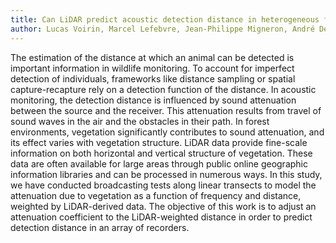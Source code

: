 ```yaml
---
title: Can LiDAR predict acoustic detection distance in heterogeneous forest environments?
author: Lucas Voirin, Marcel Lefebvre, Jean-Philippe Migneron, André Desrochers, Marc J. Mazerolle
---
```


The estimation of the distance at which an animal can be detected is important information in wildlife monitoring. To account for imperfect detection of individuals, frameworks like distance sampling or spatial capture-recapture rely on a detection function of the distance. In acoustic monitoring, the detection distance is influenced by sound attenuation between the source and the receiver. This attenuation results from travel of sound waves in the air and the obstacles in their path. In forest environments, vegetation significantly contributes to sound attenuation, and its effect varies with vegetation structure. LiDAR data provide fine-scale information on both horizontal and vertical structure of vegetation. These data are often available for large areas through public online geographic information libraries and can be processed in numerous ways. In this study, we have conducted broadcasting tests along linear transects to model the attenuation due to vegetation as a function of frequency and distance, weighted by LiDAR-derived data. The objective of this work is to adjust an attenuation coefficient to the LiDAR-weighted distance in order to predict detection distance in an array of recorders.

